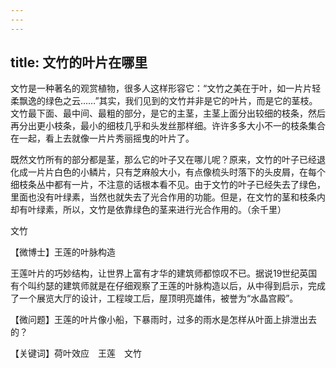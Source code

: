 ```yaml
---
---
---
```

title: 文竹的叶片在哪里
---




文竹是一种著名的观赏植物，很多人这样形容它：“文竹之美在于叶，如一片片轻柔飘逸的绿色之云……”其实，我们见到的文竹并非是它的叶片，而是它的茎枝。文竹最下面、最中间、最粗的部分，是它的主茎，主茎上面分出较细的枝条，然后再分出更小枝条，最小的细枝几乎和头发丝那样细。许许多多大小不一的枝条集合在一起，看上去就像一片片秀丽摇曳的叶片了。

既然文竹所有的部分都是茎，那么它的叶子又在哪儿呢？原来，文竹的叶子已经退化成一片片白色的小鳞片，只有芝麻般大小，有点像梳头时落下的头皮屑，在每个细枝条丛中都有一片，不注意的话根本看不见。由于文竹的叶子已经失去了绿色，里面也没有叶绿素，当然也就失去了光合作用的功能。但是，在文竹的茎和枝条内却有叶绿素，所以，文竹是依靠绿色的茎来进行光合作用的。（余千里）

文竹





【微博士】王莲的叶脉构造



王莲叶片的巧妙结构，让世界上富有才华的建筑师都惊叹不已。据说19世纪英国有个叫约瑟的建筑师就是在仔细观察了王莲的叶脉构造以后，从中得到启示，完成了一个展览大厅的设计，工程竣工后，屋顶明亮雄伟，被誉为“水晶宫殿”。

【微问题】王莲的叶片像小船，下暴雨时，过多的雨水是怎样从叶面上排泄出去的？

【关键词】荷叶效应　王莲　文竹